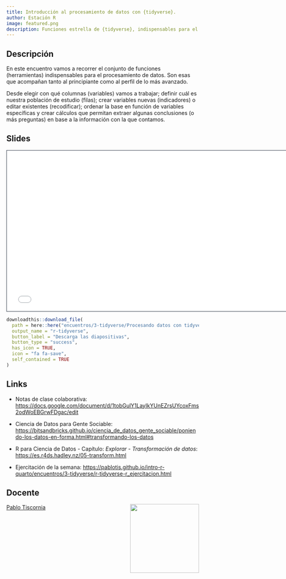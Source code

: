 ```yaml
---
title: Introducción al procesamiento de datos con {tidyverse}. 
author: Estación R
image: featured.png
description: Funciones estrella de {tidyverse}, indispensables para el tratamiento de datos.
---
```


## Descripción

En este encuentro vamos a recorrer el conjunto de funciones (herramientas) indispensables para el procesamiento de datos. Son esas que acompañan tanto al principiante como al perfil de lo más avanzado.

Desde elegir con qué columnas (variables) vamos a trabajar; definir cuál es nuestra población de estudio (filas); crear variables nuevas (indicadores) o editar existentes (recodificar); ordenar la base en función de variables específicas y crear cálculos que permitan extraer algunas conclusiones (o más preguntas) en base a la información con la que contamos.

## Slides

```{=html}
<iframe class="slide-deck" src="/encuentros/3-tidyverse/r-tidyverse-speaker.html" height="420" width="747" style="border: 1px solid #2e3846;"></iframe>
```
```r
downloadthis::download_file(
  path = here::here("encuentros/3-tidyverse/Procesando datos con tidyverse.pdf"),
  output_name = "r-tidyverse",
  button_label = "Descarga las diapositivas",
  button_type = "success",
  has_icon = TRUE,
  icon = "fa fa-save",
  self_contained = TRUE
)
```

## Links

-   Notas de clase colaborativa: <https://docs.google.com/document/d/1tobGulY1LayIkYUnEZrsUYcoxFms2odWoEBGrwFDgac/edit>

-   Ciencia de Datos para Gente Sociable: <https://bitsandbricks.github.io/ciencia_de_datos_gente_sociable/poniendo-los-datos-en-forma.html#transformando-los-datos>

-   R para Ciencia de Datos - Capítulo: *Explorar - Transformación de datos*: <https://es.r4ds.hadley.nz/05-transform.html>

-   Ejercitación de la semana: <https://pablotis.github.io/intro-r-quarto/encuentros/3-tidyverse/r-tidyverse-r_ejercitacion.html>

## Docente

![](../../img/foto_perfil.jpeg){style="float: right; padding-left: 10px;" fig-alt="Foto de Pablo Tiscornia" width="180"}

[Pablo Tiscornia](https://pablotis.github.io/intro-r-quarto/profesor.html)

